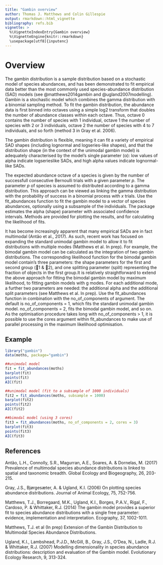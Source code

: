 ```yaml
---
title: "Gambin overview"
author: Thomas J. Matthews and Colin Gillespie
output: rmarkdown::html_vignette
bibliography: refs.bib
vignette: >
  %\VignetteIndexEntry{Gambin overview}
  %\VignetteEngine{knitr::rmarkdown}
  \usepackage[utf8]{inputenc}
---
```


# Overview

The gambin distribution is a sample distribution based on a stochastic model of 
species abundances, and has been demonstrated to fit empirical data better than 
the most commonly used species-abundance distribution (SAD) models (see
@matthews2014gambin and
@ugland2007modelling). Gambin is a stochastic model which combines the gamma 
distribution with a binomial sampling method. To fit the gambin distribution, 
the abundance data is first binned into octaves using a simple log2 transform 
that doubles the number of abundance classes within each octave. Thus, octave 0 
contains the number of species with 1 individual, octave 1 the number of species
with 2 or 3 individuals, octave 2 the number of species with 4 to 7 individuals,
and so forth (method 3 in Gray et al. 2006).

The gambin distribution is flexible, meaning it can fit a variety of empirical 
SAD shapes (including lognormal and logseries-like shapes), and that the 
distribution shape (in the context of the unimodal gambin model) is adequately 
characterised by the model’s single parameter (α): low values of alpha indicate 
logserieslike SADs, and high alpha values indicate lognormal-like SADs.

The expected abundance octave of a species is given by the number of successfull
consecutive Bernoulli trials with a given parameter $p$. The parameter $p$ of 
species is assumed to distributed according to a gamma distribution. This 
approach can be viewed as linking the gamma distribution with the probability of
success in a binomial process with $x$ trials. Use the fit_abundances function
to fit the gambin model to a vector of species abundances, optionally using a
subsample of the individuals. The package estimates the alpha (shape) parameter
with associated confidence intervals. Methods are provided for plotting the
results, and for calculating the likelihood of fits.

It has become increasingly apparent that many empirical SADs are in fact 
multimodal (Antão et al., 2017). As such, recent work has focused on expanding 
the standard unimodal gambin model to allow it to fit distributions with 
multiple modes (Matthews et al. In prep). For example, the bimodal gambin model 
can be calculated as the integration of two gambin distributions. The 
corresponding likelihood function for the bimodal gambin model contain's three 
parameters: the shape parameters for the first and second group (1 & 2), and 
one splitting parameter (split) representing the fraction of objects in the 
first group.It is relatively straightforward to extend the above approach for 
fitting the bimodal gambin model by maximum likelihood, to fitting gambin models
with g modes. For each additional mode, a further two parameters are needed: the
additional alpha and the additional split parameters (see Matthews et al. In
prep). Use the fit_abundances function in combination with the no_of_components
of argument. The default is no_of_components = 1, which fits the standard
unimodal gambin model. no_of_components = 2, fits the bimodal gambin model, and
so on. As the optimisation procedure takes long with no_of_components > 1, it is
possible to use the cores argument within fit_abundances to make use of parallel
processing in the maximum likelihood optimisation.

## Example

```r
library("gambin")
data(moths, package="gambin")

##unimodal model
fit = fit_abundances(moths)
barplot(fit)
points(fit)
AIC(fit)

##unimodal model (fit to a subsample of 1000 individuals)
fit2 = fit_abundances(moths, subsample = 1000)
barplot(fit2)
points(fit2)
AIC(fit2)

##bimodal model (using 3 cores)
fit3 = fit_abundances(moths, no_of_components = 2, cores = 3)
barplot(fit3)
points(fit3)
AIC(fit3)
```

## References

Antão, L.H., Connolly, S.R., Magurran, A.E., Soares, A. & Dornelas, M. (2017)
Prevalence of multimodal species abundance distributions is linked to spatial
and taxonomic breadth. Global Ecology and Biogeography, 26, 203-215.

Gray, J.S., Bjørgesæter, A. & Ugland, K.I. (2006) On plotting species abundance
distributions. Journal of Animal Ecology, 75, 752-756.

Matthews, T.J., Borregaard, M.K., Ugland, K.I., Borges, P.A.V., Rigal, F.,
Cardoso, P. & Whittaker, R.J. (2014) The gambin model provides a superior fit to
species abundance distributions with a single free parameter: evidence,
implementation and interpretation. Ecography, 37, 1002-1011.

Matthews, T.J. et al (In prep) Extension of the Gambin Distribution to
Multimodal Species Abundance Distributions.

Ugland, K.I., Lambshead, P.J.D., McGill, B., Gray, J.S., O'Dea, N., Ladle, R.J.
& Whittaker, R.J. (2007) Modelling dimensionality in species abundance
distributions: description and evaluation of the Gambin model. Evolutionary
Ecology Research, 9, 313-324.